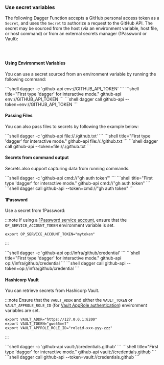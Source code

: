 ### Use secret variables

The following Dagger Function accepts a GitHub personal access token as a `Secret`, and uses the `Secret` to authorize a request to the GitHub API. The secret may be sourced from the host (via an environment variable, host file, or host command) or from an external secrets manager (1Password or Vault):

<Tabs groupId="language" queryString="sdk">
<TabItem value="go" label="Go">

```go file=../../../cookbook/snippets/secret-variable/go/main.go
```

</TabItem>
<TabItem value="python" label="Python">

```python file=../../../cookbook/snippets/secret-variable/python/main.py
```

</TabItem>
<TabItem value="typescript" label="TypeScript">

```typescript file=../../../cookbook/snippets/secret-variable/typescript/index.ts
```

</TabItem>
</Tabs>

#### Using Environment Variables
You can use a secret sourced from an environment variable by running the following command:

<Tabs groupId="shell">
<TabItem value="System shell">
```shell
dagger -c 'github-api env://GITHUB_API_TOKEN'
```
</TabItem>
<TabItem value="Dagger Shell">
```shell title="First type 'dagger' for interactive mode."
github-api env://GITHUB_API_TOKEN
```
</TabItem>
<TabItem value="Dagger CLI">
```shell
dagger call github-api --token=env://GITHUB_API_TOKEN
```
</TabItem>
</Tabs>

#### Passing Files
You can also pass files to secrets by following the example below:

<Tabs groupId="shell">
<TabItem value="System shell">
```shell
dagger -c 'github-api file://./github.txt'
```
</TabItem>
<TabItem value="Dagger Shell">
```shell title="First type 'dagger' for interactive mode."
github-api file://./github.txt
```
</TabItem>
<TabItem value="Dagger CLI">
```shell
dagger call github-api --token=file://./github.txt
```
</TabItem>
</Tabs>

#### Secrets from command output

Secrets also support capturing data from running commands.

<Tabs groupId="shell">
<TabItem value="System shell">
```shell
dagger -c 'github-api cmd://"gh auth token"'
```
</TabItem>
<TabItem value="Dagger Shell">
```shell title="First type 'dagger' for interactive mode."
github-api cmd://"gh auth token"
```
</TabItem>
<TabItem value="Dagger CLI">
```shell
dagger call github-api --token=cmd://"gh auth token"
```
</TabItem>
</Tabs>

#### 1Password
Use a secret from 1Password:

:::note
If using a [1Password service account](https://developer.1password.com/docs/service-accounts/), ensure that the `OP_SERVICE_ACCOUNT_TOKEN` environment variable is set.

```shell
export OP_SERVICE_ACCOUNT_TOKEN="mytoken"
```
:::

<Tabs groupId="shell">
<TabItem value="System shell">
```shell
dagger -c 'github-api op://infra/github/credential'
```
</TabItem>
<TabItem value="Dagger Shell">
```shell title="First type 'dagger' for interactive mode."
github-api op://infra/github/credential
```
</TabItem>
<TabItem value="Dagger CLI">
```shell
dagger call github-api --token=op://infra/github/credential
```
</TabItem>
</Tabs>

#### Hashicorp Vault

You can retrieve secrets from Hashicorp Vault.

:::note
Ensure that the `VAULT_ADDR` and either the `VAULT_TOKEN` or `VAULT_APPROLE_ROLE_ID` (for [Vault AppRole authentication](https://developer.hashicorp.com/vault/docs/auth/approle)) environment variables are set.

```shell
export VAULT_ADDR="https://127.0.0.1:8200"
export VAULT_TOKEN="gue55me7"
export VAULT_APPROLE_ROLE_ID="roleid-xxx-yyy-zzz"
```
:::

<Tabs groupId="shell">
<TabItem value="System shell">
```shell
dagger -c 'github-api vault://credentials.github'
```
</TabItem>
<TabItem value="Dagger Shell">
```shell title="First type 'dagger' for interactive mode."
github-api vault://credentials.github
```
</TabItem>
<TabItem value="Dagger CLI">
```shell
dagger call github-api --token=vault://credentials.github
```
</TabItem>
</Tabs>